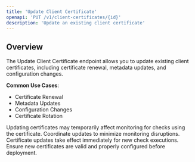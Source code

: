 ```yaml
---
title: 'Update Client Certificate'
openapi: 'PUT /v1/client-certificates/{id}'
description: 'Update an existing client certificate'
---
```


## Overview

The Update Client Certificate endpoint allows you to update existing client certificates, including certificate renewal, metadata updates, and configuration changes.

**Common Use Cases**:
- Certificate Renewal
- Metadata Updates
- Configuration Changes
- Certificate Rotation

<Warning>
Updating certificates may temporarily affect monitoring for checks using the certificate. Coordinate updates to minimize monitoring disruptions.
</Warning>

<Note>
Certificate updates take effect immediately for new check executions. Ensure new certificates are valid and properly configured before deployment.
</Note>